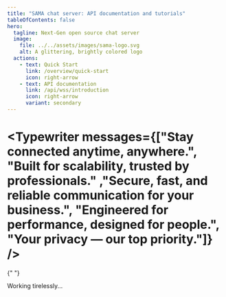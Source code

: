 ```yaml
---
title: "SAMA chat server: API documentation and tutorials"
tableOfContents: false
hero:
  tagline: Next-Gen open source chat server
  image:
    file: ../../assets/images/sama-logo.svg
    alt: A glittering, brightly colored logo
  actions:
    - text: Quick Start
      link: /overview/quick-start
      icon: right-arrow
    - text: API documentation
      link: /api/wss/introduction
      icon: right-arrow
      variant: secondary
---
```




# <Typewriter messages={["Stay connected anytime, anywhere.", "Built for scalability, trusted by professionals." ,"Secure, fast, and reliable communication for your business.", "Engineered for performance, designed for people.", "Your privacy — our top priority."]} />

<CardGrid stagger>
  <Card title="Websocket API" icon="puzzle">
    <LinkCard title="Click Here" href="/api/wss/user/create/" />
  </Card>{" "}
  <Card title="Technology Stack" icon="codePen">
    <div style="display: flex; justify-content: space-between; align-items:center;">
      <span style="border: 1px solid var(--sl-color-gray-2); padding: 0.4rem; border-radius: 0.5rem">
        <NodeJsIcon style="width: 40px; height: 40px; margin: 0;" />
      </span>
      <span style="border: 1px solid var(--sl-color-gray-2); padding: 0.4rem; border-radius: 0.5rem">
        <RedisIcon style="width: 40px; height: 40px; margin: 0;" />
      </span>
      <span style="border: 1px solid var(--sl-color-gray-2); padding: 0.4rem; border-radius: 0.5rem">
        <MongoDBIcon style="width: 40px; height: 40px; margin: 0;" />
      </span>
      <span style="border: 1px solid var(--sl-color-gray-2); padding: 0.4rem; border-radius: 0.5rem">
        <AWSIcon style="width: 40px; height: 40px; margin: 0;" />
      </span>
      <a
        href="/deployment/docker-server-setup/#useful-link"
        alt="..."
        style="border: 1px solid var(--sl-color-gray-2); padding: 0.4rem; border-radius: 0.5rem; cursor: pointer"
      >
        <Icon size="40px" name="right-arrow" />
      </a>
    </div>
  </Card>
  <Card title="Soon.." icon="setting">
    Working tirelessly...
  </Card>
  <Card title="Programmable Chat Feature" icon="laptop">
    <LinkCard title="Click Here" href="/features/programmable-chat" />
  </Card>
</CardGrid>
